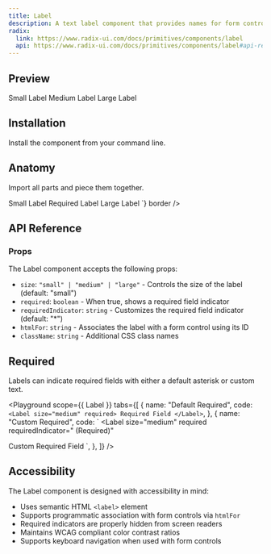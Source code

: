 ```yaml
---
title: Label
description: A text label component that provides names for form controls.
radix:
  link: https://www.radix-ui.com/docs/primitives/components/label
  api: https://www.radix-ui.com/docs/primitives/components/label#api-reference
---
```


## Preview

<Preview>
  <Flex style={{ gap: "24px", flexDirection: "column" }}>
    <Label size="small">Small Label</Label>
    <Label size="medium">Medium Label</Label>
    <Label size="large">Large Label</Label>
  </Flex>
</Preview>

## Installation

Install the component from your command line.

<LiveProvider>
  <LiveEditor code={`npm install @raystack/apsara`} border />
</LiveProvider>

## Anatomy

Import all parts and piece them together.

<LiveProvider>
    <LiveEditor code={`

<Label size="small">Small Label</Label>
<Label size="medium" required>Required Label</Label>
<Label size="large">Large Label</Label>
`} border />
</LiveProvider>

## API Reference

### Props

The Label component accepts the following props:

- `size`: `"small" | "medium" | "large"` - Controls the size of the label (default: "small")
- `required`: `boolean` - When true, shows a required field indicator
- `requiredIndicator`: `string` - Customizes the required field indicator (default: "\*")
- `htmlFor`: `string` - Associates the label with a form control using its ID
- `className`: `string` - Additional CSS class names

## Required

Labels can indicate required fields with either a default asterisk or custom text.

<Playground
  scope={{ Label }}
  tabs={[
    {
      name: "Default Required",
      code: `
<Label size="medium" required>
  Required Field
</Label>`,
    },
    {
      name: "Custom Required",
      code: `
<Label 
  size="medium" 
  required 
  requiredIndicator=" (Required)"
>
  Custom Required Field
</Label>`,
    },
  ]}
/>

## Accessibility

The Label component is designed with accessibility in mind:

- Uses semantic HTML `<label>` element
- Supports programmatic association with form controls via `htmlFor`
- Required indicators are properly hidden from screen readers
- Maintains WCAG compliant color contrast ratios
- Supports keyboard navigation when used with form controls
